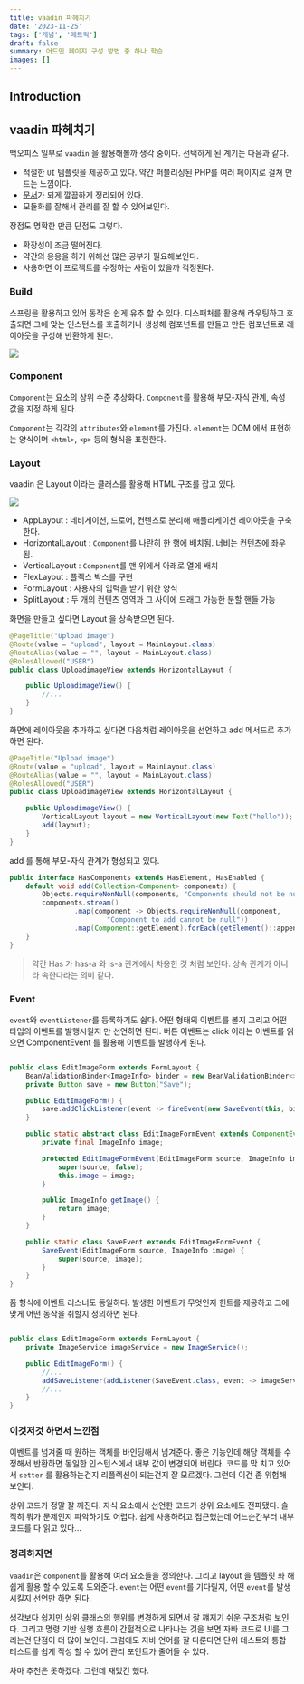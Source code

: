 ```yaml
---
title: vaadin 파헤치기
date: '2023-11-25'
tags: ['개념', '메트릭']
draft: false
summary: 어드민 페이지 구성 방법 중 하나 학습
images: []
---
```


## Introduction

<TOCInline toc={props.toc} exclude="Introduction" />

## vaadin 파헤치기

백오피스 일부로 `vaadin` 을 활용해볼까 생각 중이다.
선택하게 된 계기는 다음과 같다.

- 적절한 `UI` 템플릿을 제공하고 있다. 약간 퍼블리싱된 PHP를 여러 페이지로 걸쳐 만드는 느낌이다.
- [문서](https://vaadin.com/docs/latest/tutorial)가 되게 깔끔하게 정리되어 있다.
- 모듈화를 잘해서 관리를 잘 할 수 있어보인다.

장점도 명확한 만큼 단점도 그렇다.

- 확장성이 조금 떨어진다.
- 약간의 응용을 하기 위해선 많은 공부가 필요해보인다.
- 사용하면 이 프로젝트를 수정하는 사람이 있을까 걱정된다.

### Build

스프링을 활용하고 있어 동작은 쉽게 유추 할 수 있다.
디스패처를 활용해 라우팅하고 호출되면 그에 맞는 인스턴스를 호출하거나 생성해 컴포넌트를 만들고 만든 컴포넌트로 레이아웃을 구성해 반환하게 된다.

![](/static/images/study/vaadin/2.png)

### Component

`Component`는 요소의 상위 수준 추상화다.
`Component`를 활용해 부모-자식 관계, 속성 값을 지정 하게 된다.

`Component`는 각각의 `attributes`와 `element`를 가진다.
`element`는 DOM 에서 표현하는 양식이며 `<html>`, `<p>` 등의 형식을 표현한다.

### Layout

vaadin 은 Layout 이라는 클래스를 활용해 HTML 구조를 잡고 있다.

![](/static/images/study/vaadin/1.png)

- AppLayout : 네비게이션, 드로어, 컨텐츠로 분리해 애플리케이션 레이아웃을 구축한다.
- HorizontalLayout : `Component`를 나란히 한 행에 배치됨. 너비는 컨텐츠에 좌우됨.
- VerticalLayout : `Component`를 맨 위에서 아래로 열에 배치
- FlexLayout : 플렉스 박스를 구현
- FormLayout : 사용자의 입력을 받기 위한 양식
- SplitLayout : 두 개의 컨텐츠 영역과 그 사이에 드래그 가능한 분할 핸들 가능

화면을 만들고 싶다면 Layout 을 상속받으면 된다.

```java
@PageTitle("Upload image")
@Route(value = "upload", layout = MainLayout.class)
@RouteAlias(value = "", layout = MainLayout.class)
@RolesAllowed("USER")
public class UploadimageView extends HorizontalLayout {

    public UploadimageView() {
        //...
    }
}
```

화면에 레이아웃을 추가하고 싶다면 다음처럼 레이아웃을 선언하고 add 메서드로 추가하면 된다.

```java
@PageTitle("Upload image")
@Route(value = "upload", layout = MainLayout.class)
@RouteAlias(value = "", layout = MainLayout.class)
@RolesAllowed("USER")
public class UploadimageView extends HorizontalLayout {

    public UploadimageView() {
        VerticalLayout layout = new VerticalLayout(new Text("hello"));
        add(layout);
    }
}
```

add 를 통해 부모-자식 관계가 형성되고 있다.

```java
public interface HasComponents extends HasElement, HasEnabled {
    default void add(Collection<Component> components) {
        Objects.requireNonNull(components, "Components should not be null");
        components.stream()
                .map(component -> Objects.requireNonNull(component,
                        "Component to add cannot be null"))
                .map(Component::getElement).forEach(getElement()::appendChild);
    }
}
```

> 약간 Has 가 has-a 와 is-a 관계에서 차용한 것 처럼 보인다. 상속 관계가 아니라 속한다라는 의미 같다.

### Event

`event`와 `eventListener`를 등록하기도 쉽다. 어떤 형태의 이벤트를 볼지 그리고 어떤 타입의 이벤트를 발행시킬지 만 선언하면 된다.
버튼 이벤트는 click 이라는 이벤트를 읽으면 ComponentEvent 를 활용해 이벤트를 발행하게 된다.

```java

public class EditImageForm extends FormLayout {
    BeanValidationBinder<ImageInfo> binder = new BeanValidationBinder<>(ImageInfo.class);
    private Button save = new Button("Save");

    public EditImageForm() {
        save.addClickListener(event -> fireEvent(new SaveEvent(this, binder.getBean())));
    }

    public static abstract class EditImageFormEvent extends ComponentEvent<EditImageForm> {
        private final ImageInfo image;

        protected EditImageFormEvent(EditImageForm source, ImageInfo image) {
            super(source, false);
            this.image = image;
        }

        public ImageInfo getImage() {
            return image;
        }
    }

    public static class SaveEvent extends EditImageFormEvent {
        SaveEvent(EditImageForm source, ImageInfo image) {
            super(source, image);
        }
    }
}
```

폼 형식에 이벤트 리스너도 동일하다.
발생한 이벤트가 무엇인지 힌트를 제공하고 그에 맞게 어떤 동작을 취할지 정의하면 된다.

```java

public class EditImageForm extends FormLayout {
    private ImageService imageService = new ImageService();

    public EditImageForm() {
        //...
        addSaveListener(addListener(SaveEvent.class, event -> imageService.saveContact(event.getImage())));
        //...
    }
}
```

### 이것저것 하면서 느낀점

이벤트를 넘겨줄 때 원하는 객체를 바인딩해서 넘겨준다.
좋은 기능인데 해당 객체를 수정해서 반환하면 동일한 인스턴스에서 내부 값이 변경되어 버린다.
코드를 막 치고 있어서 `setter` 를 활용하는건지 리플렉션이 되는건지 잘 모르겠다.
그런데 이건 좀 위험해 보인다.

상위 코드가 정말 잘 깨진다. 자식 요소에서 선언한 코드가 상위 요소에도 전파됐다.
솔직히 뭐가 문제인지 파악하기도 어렵다.
쉽게 사용하려고 접근했는데 어느순간부터 내부 코드를 다 읽고 있다...

### 정리하자면

`vaadin`은 `component`를 활용해 여러 요소들을 정의한다.
그리고 layout 을 템플릿 화 해 쉽게 활용 할 수 있도록 도와준다.
`event`는 어떤 `event`를 기다릴지, 어떤 `event`를 발생시킬지 선언만 하면 된다.

생각보다 쉽지만 상위 클래스의 행위를 변경하게 되면서 잘 꺠지기 쉬운 구조처럼 보인다.
그리고 명령 기반 실행 흐름이 간헐적으로 나타나는 것을 보면 자바 코드로 UI를 그리는건 단점이 더 많아 보인다.
그럼에도 자바 언어를 잘 다룬다면 단위 테스트와 통합 테스트를 쉽게 작성 할 수 있어 관리 포인트가 줄어들 수 있다.

차마 추천은 못하겠다. 그런데 재밌긴 했다.
